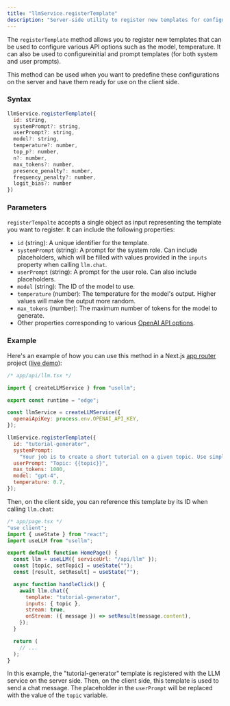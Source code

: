 ```yaml
---
title: "llmService.registerTemplate"
description: "Server-side utility to register new templates for configuring API options and initial prompts"
---
```


The `registerTemplate` method allows you to register new templates that can be used to configure various API options such as the model, temperature. It can also be used to configureinitial and prompt templates (for both system and user prompts).

This method can be used when you want to predefine these configurations on the server and have them ready for use on the client side.

### Syntax

```javascript
llmService.registerTemplate({
  id: string,
  systemPrompt?: string,
  userPrompt?: string,
  model?: string,
  temperature?: number,
  top_p?: number,
  n?: number,
  max_tokens?: number,
  presence_penalty?: number,
  frequency_penalty?: number,
  logit_bias?: number
})
```

### Parameters

`registerTempalte` accepts a single object as input representing the template you want to register. It can include the following properties:

- `id` (string): A unique identifier for the template.
- `systemPrompt` (string): A prompt for the system role. Can include placeholders, which will be filled with values provided in the `inputs` property when calling `llm.chat`.
- `userPrompt` (string): A prompt for the user role. Can also include placeholders.
- `model` (string): The ID of the model to use.
- `temperature` (number): The temperature for the model's output. Higher values will make the output more random.
- `max_tokens` (number): The maximum number of tokens for the model to generate.
- Other properties corresponding to various [OpenAI API options](https://platform.openai.com/docs/api-reference/chat/create).

### Example

Here's an example of how you can use this method in a Next.js [app router](https://nextjs.org/docs/app) project ([live demo](https://usellm.org/demo/tutorial-generator)):

```javascript
/* app/api/llm.tsx */

import { createLLMService } from "usellm";

export const runtime = "edge";

const llmService = createLLMService({
  openaiApiKey: process.env.OPENAI_API_KEY,
});

llmService.registerTemplate({
  id: "tutorial-generator",
  systemPrompt:
    "Your job is to create a short tutorial on a given topic. Use simple words, avoid jargon. Start with an introduction, then provide a few points of explanation, and end with a conclusion",
  userPrompt: "Topic: {{topic}}",
  max_tokens: 1000,
  model: "gpt-4",
  temperature: 0.7,
});
```

Then, on the client side, you can reference this template by its ID when calling `llm.chat`:

```javascript
/* app/page.tsx */
"use client";
import { useState } from "react";
import useLLM from "usellm";

export default function HomePage() {
  const llm = useLLM({ serviceUrl: "/api/llm" });
  const [topic, setTopic] = useState("");
  const [result, setResult] = useState("");

  async function handleClick() {
    await llm.chat({
      template: "tutorial-generator",
      inputs: { topic },
      stream: true,
      onStream: ({ message }) => setResult(message.content),
    });
  }

  return (
    // ...
  );
}
```

In this example, the "tutorial-generator" template is registered with the LLM service on the server side. Then, on
the client side, this template is used to send a chat message. The placeholder in the `userPrompt` will be replaced
with the value of the `topic` variable.
